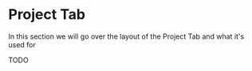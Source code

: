 # Project Tab

In this section we will go over the layout of the Project Tab and what it's used for

TODO